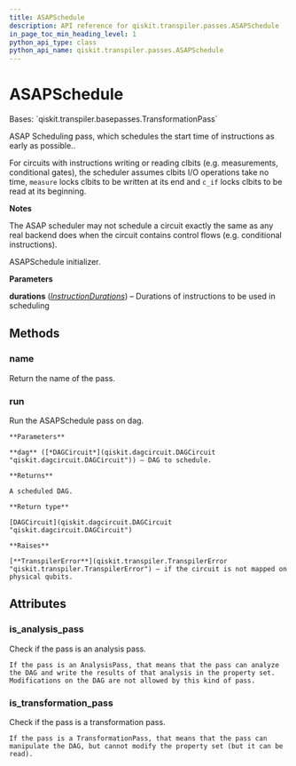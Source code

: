 ```yaml
---
title: ASAPSchedule
description: API reference for qiskit.transpiler.passes.ASAPSchedule
in_page_toc_min_heading_level: 1
python_api_type: class
python_api_name: qiskit.transpiler.passes.ASAPSchedule
---
```


# ASAPSchedule

<Class id="qiskit.transpiler.passes.ASAPSchedule" github="https://github.com/qiskit/qiskit/tree/stable/0.19/qiskit/transpiler/passes/scheduling/asap.py" signature="ASAPSchedule(*args, **kwargs)">
  Bases: `qiskit.transpiler.basepasses.TransformationPass`

  ASAP Scheduling pass, which schedules the start time of instructions as early as possible..

  For circuits with instructions writing or reading clbits (e.g. measurements, conditional gates), the scheduler assumes clbits I/O operations take no time, `measure` locks clbits to be written at its end and `c_if` locks clbits to be read at its beginning.

  **Notes**

  The ASAP scheduler may not schedule a circuit exactly the same as any real backend does when the circuit contains control flows (e.g. conditional instructions).

  ASAPSchedule initializer.

  **Parameters**

  **durations** ([*InstructionDurations*](qiskit.transpiler.InstructionDurations "qiskit.transpiler.InstructionDurations")) – Durations of instructions to be used in scheduling

  ## Methods

  ### name

  <Function id="qiskit.transpiler.passes.ASAPSchedule.name" signature="ASAPSchedule.name()">
    Return the name of the pass.
  </Function>

  ### run

  <Function id="qiskit.transpiler.passes.ASAPSchedule.run" signature="ASAPSchedule.run(dag)">
    Run the ASAPSchedule pass on dag.

    **Parameters**

    **dag** ([*DAGCircuit*](qiskit.dagcircuit.DAGCircuit "qiskit.dagcircuit.DAGCircuit")) – DAG to schedule.

    **Returns**

    A scheduled DAG.

    **Return type**

    [DAGCircuit](qiskit.dagcircuit.DAGCircuit "qiskit.dagcircuit.DAGCircuit")

    **Raises**

    [**TranspilerError**](qiskit.transpiler.TranspilerError "qiskit.transpiler.TranspilerError") – if the circuit is not mapped on physical qubits.
  </Function>

  ## Attributes

  ### is\_analysis\_pass

  <Attribute id="qiskit.transpiler.passes.ASAPSchedule.is_analysis_pass" name="is_analysis_pass">
    Check if the pass is an analysis pass.

    If the pass is an AnalysisPass, that means that the pass can analyze the DAG and write the results of that analysis in the property set. Modifications on the DAG are not allowed by this kind of pass.
  </Attribute>

  ### is\_transformation\_pass

  <Attribute id="qiskit.transpiler.passes.ASAPSchedule.is_transformation_pass" name="is_transformation_pass">
    Check if the pass is a transformation pass.

    If the pass is a TransformationPass, that means that the pass can manipulate the DAG, but cannot modify the property set (but it can be read).
  </Attribute>
</Class>

